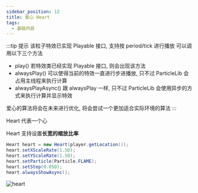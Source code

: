 ```yaml
---
sidebar_position: 12
title: 爱心 Heart
tags:
  - 基础内容
---
```

:::tip 提示
该粒子特效已实现 Playable 接口, 支持按 period/tick 进行播放 可以调用以下三个方法

- play() 若特效类已经实现 Playable 接口, 则会出现该方法
- alwaysPlay() 可以使得当前的特效一直进行步进播放, 只不过 ParticleLib 会占用主线程来执行计算
- alwaysPlayAsync() 跟 alwaysPlay 一样, 只不过 ParticleLib 会使用异步的方式来执行计算并显示特效

爱心的算法将会在未来进行优化, 将会尝试一个更加适合实际环境的算法
:::

Heart 代表一个心

Heart 支持设置**长宽的缩放比率**

```java
Heart heart = new Heart(player.getLocation());
heart.setXScaleRate(1.5D);
heart.setYScaleRate(1.5D);
heart.setParticle(Particle.FLAME);
heart.setStep(0.05D);
heart.alwaysShowAsync();
```

![heart](./img/heart.png)